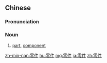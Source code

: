 ==Chinese==
{{zh-forms}}

===Pronunciation===
{{zh-pron
|m=língjiàn
|c=ling4 gin6-2
|h=pfs=làng-khien
|ma=Zh-língjiàn.ogg
|cat=n
}}

===Noun===
{{zh-noun}}

# [[part]], [[component]]

[[zh-min-nan:零件]]
[[hu:零件]]
[[mg:零件]]
[[ja:零件]]
[[zh:零件]]